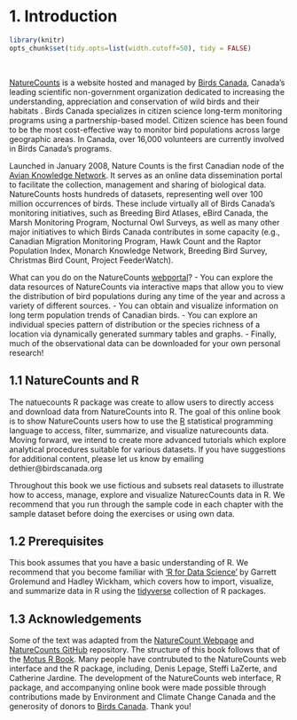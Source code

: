 # 1. Introduction {#intro1}

```r

library(knitr)
opts_chunk$set(tidy.opts=list(width.cutoff=50), tidy = FALSE)

```

<br>

[NatureCounts](www.naturecounts.ca) is a website hosted and managed by [Birds Canada](www.birdscanada.org), Canada’s leading scientific non-government organization dedicated to increasing the understanding, appreciation and conservation of wild birds and their habitats . Birds Canada specializes in citizen science long-term monitoring programs using a partnership-based model.  Citizen science has been found to be the most cost-effective way to monitor bird populations across large geographic areas. In Canada, over 16,000 volunteers are currently involved in Birds Canada’s programs. 

Launched in January 2008, Nature Counts  is the first Canadian node of the [Avian Knowledge Network](www.avianknowledge.net). It serves as an online data dissemination portal to facilitate the collection, management and sharing of biological data.  NatureCounts hosts hundreds of datasets, representing well over 100 million occurrences of birds. These include virtually all of Birds Canada’s monitoring initiatives, such as Breeding Bird Atlases, eBird Canada, the Marsh Monitoring Program, Nocturnal Owl Surveys, as well as many other major initiatives to which Birds Canada contributes in some capacity (e.g., Canadian Migration Monitoring Program, Hawk Count and the Raptor Population Index, Monarch Knowledge Network, Breeding Bird Survey, Christmas Bird Count, Project FeederWatch). 

What can you do on the NatureCounts [webportal](www.naturecounts.ca)?
-	You can explore the data resources of NatureCounts via interactive maps that allow you to view the distribution of bird populations during any time of the year and across a variety of different sources. 
-	You can obtain and visualize information on long term population trends of Canadian birds.
-	You can explore an individual species pattern of distribution or the species richness of a location via dynamically generated summary tables and graphs.
-	Finally, much of the observational data can be downloaded for your own personal research!

## 1.1 NatureCounts and R {#intro1.1}

The natuecounts R package was create to allow users to directly access and download data from NatureCounts into R. The goal of this online book is to show NatureCounts users how to use the [R](https://www.r-project.org/) statistical programming language  to access, filter, summarize, and visualize naturecounts data. Moving forward, we intend to create more advanced tutorials which explore analytical procedures suitable for various datasets. If you have suggestions for additional content, please let us know by emailing dethier@birdscanada.org

Throughout this book we use fictious and subsets real datasets to illustrate how to access, manage, explore and visualize NaturecCounts data in R. We recommend that you run through the sample code in each chapter with the sample dataset before doing the exercises or using own data. 

## 1.2 Prerequisites {#intro1.2}

This book assumes that you have a basic understanding of R. We recommend that you become familiar with ['R for Data Science’](http://r4ds.had.co.nz/) by Garrett Grolemund and Hadley Wickham, which covers how to import, visualize, and summarize data in R using the [tidyverse](https://www.tidyverse.org/) collection of R packages. 

## 1.3 Acknowledgements {#intro1.3}

 Some of the text was adapted from the [NatureCount Webpage](https://www.birdscanada.org/birdmon/default/main.jsp) and [NatureCounts GitHub](https://github.com/BirdStudiesCanada/naturecounts) repository. The structure of this book follows that of the [Motus R Book](https://beta.motus.org/MotusRBook/index.html). Many people have contrubuted to the NatureCounts web interface and the R package, including, Denis Lepage, Steffi LaZerte, and Catherine Jardine. The development of the NatureCounts web interface, R package, and accompanying online book were made possible through contributions made by Environment and Climate Change Canada and the generosity of donors to [Birds Canada](https://www.birdscanada.org/give/). Thank you!

